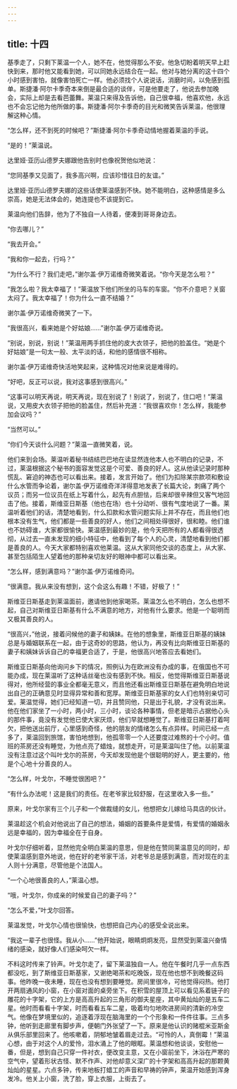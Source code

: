 ```yaml
---
---
---
```

title: 十四
---




基季走了，只剩下莱温一个人，她不在，他觉得那么不安。他急切盼着明天早上赶快到来，那时他又能看到她，可以同她永远结合在一起。他对与她分离的这十四个小时感到害怕，就像害怕死亡一样。他必须找个人说说话，消磨时间，以免感到孤单。斯捷潘·阿尔卡季奇本来倒是最合适的谈伴，可是他要走了，他说去参加晚会，实际上却是去看芭蕾舞。莱温只来得及告诉他，自己很幸福，他喜欢他，永远也不会忘记他为他所做的事。斯捷潘·阿尔卡季奇的目光和微笑告诉莱温，他很理解这种心情。

“怎么样，还不到死的时候吧？”斯捷潘·阿尔卡季奇动情地握着莱温的手说。

“是的！”莱温说。

达里娅·亚历山德罗夫娜跟他告别时也像祝贺他似地说：

“您同基季又见面了，我多高兴啊，应该珍惜往日的友谊。”

达里娅·亚历山德罗夫娜的这些话使莱温感到不快。她不能明白，这种感情是多么崇高，她是无法体会的，她连提也不该提到它。

莱温向他们告辞，他为了不独自一人待着，便凑到哥哥身边去。

“你去哪儿？”

“我去开会。”

“我和你一起去，行吗？”

“为什么不行？我们走吧，”谢尔盖·伊万诺维奇微笑着说。“你今天是怎么啦？”

“我怎么啦？我太幸福了！”莱温放下他们所坐的马车的车窗。“你不介意吧？关窗太闷了。我太幸福了！你为什么一直不结婚？”

谢尔盖·伊万诺维奇微笑了一下。

“我很高兴，看来她是个好姑娘……”谢尔盖·伊万诺维奇说。

“别说，别说，别说！”莱温用两手抓住他的皮大衣领子，把他的脸盖住。“她是个好姑娘”是一句太一般、太平淡的话，和他的感情很不相称。

谢尔盖·伊万诺维奇快活地笑起来，这种情况对他来说是难得的。

“好吧，反正可以说，我对这事感到很高兴。”

“这事可以明天再说，明天再说，现在别说了！别说了，别说了，住口吧！”莱温说，又用皮大衣领子把他的脸盖住，然后补充道：“我很喜欢你！怎么样，我能参加会议吗？”

“当然可以。”

“你们今天谈什么问题？”莱温一直微笑着，说。

他们来到会场。莱温听着秘书结结巴巴地在读显然连他本人也不明白的记录，不过，莱温根据这个秘书的面容发觉这是个可爱、善良的好人。这从他读记录时那种慌乱、窘迫的神态也可以看出来。接着，发言开始了。他们为扣除某宗款项和敷设什么水管而争论着，谢尔盖·伊万诺维奇洋洋得意地发表了长篇大论，刺痛了两个议员；而另一位议员在纸上写着什么，起先有点胆怯，后来却很辛辣但又客气地回击了他。接着，斯维亚日斯基（他也在场）也十分动听、很有气度地说了一番。莱温听着他们的话，清楚地看到，什么扣款和水管问题实际上并不存在，而且他们也根本没有生气，他们都是一些善良的好人，他们之间相处得很好，很和睦。他们谁也不妨碍谁，大家都很愉快。莱温感到最妙的是，他今天把所有的人都看得很透彻，从过去一直未发现的细小特征中，他看到了每个人的心灵，清楚地看到他们都是善良的人。今天大家都特别喜欢他莱温。这从大家同他交谈的态度上，从大家、甚至包括陌生人望着他的那种亲切友好的眼神中都可以看出来。

“怎么样，感到满意吗？”谢尔盖·伊万诺维奇问。

“很满意。我从来没有想到，这个会这么有趣！不错，好极了！”

斯维亚日斯基走到莱温面前，邀请他到他家喝茶。莱温怎么也不明白，怎么也想不起，自己对斯维亚日斯基有什么不满意的地方，对他有什么要求。他是一个聪明而又极其善良的人。

“很高兴，”他说，接着问候他的妻子和姨妹。在他的想象里，斯维亚日斯基的姨妹总是与婚姻联系在一起，由于这奇妙的思路，他认为，再没有比向斯维亚日斯基的妻子和姨妹诉诉自己的幸福更合适了，于是，他很高兴地答应去看她们。

斯维亚日斯基向他询问乡下的情况，照例认为在欧洲没有办成的事，在俄国也不可能办成，现在莱温听了这种话丝毫也没有感到不快。相反，他觉得斯维亚日斯基说得对，他所经营的事业全都毫无意义，而且他还看出斯维亚日斯基在避免明白地说出自己的正确意见时显得异常和善和宽厚。斯维亚日斯基家的女人们也特别亲切可爱。莱温觉得，她们已经知道一切，并且赞同他，只是出于礼貌，才没有说出来。他在他们家坐了一小时，两小时，三小时，谈论各种事情，但老是暗示占据他心头的那件事，竟没有发觉他已使大家厌烦，他们早就想睡觉了。斯维亚日斯基打着呵欠，把他送出前厅，心里感到奇怪，他的朋友的情绪怎么有点异样。时间已经一点多了，莱温回到旅馆，害怕地想到，他孤零零一个人还要度过难熬的十个小时。值班的茶房还没有睡觉，为他点亮了蜡烛，就想走开，可是莱温叫住了他。以前莱温没有注意过这个叫叶戈尔的茶房，今天却发现他是个很聪明的好人，更主要的，他是个心地十分善良的人。

“怎么样，叶戈尔，不睡觉很困吧？”

“有什么办法呢！这是我们的责任。在老爷家比较舒服，在这里收入多一些。”

原来，叶戈尔家有三个儿子和一个做裁缝的女儿，他想把女儿嫁给马具店的伙计。

莱温趁这个机会对他说出了自己的想法，婚姻的首要条件是爱情，有爱情的婚姻永远是幸福的，因为幸福全在于自身。

叶戈尔仔细听着，显然他完全明白莱温的意思，但是他在赞同莱温意见的同时，却使莱温感到意外地说，他在好的老爷家干活，对老爷总是感到满意，而对现在的主人则十分满意，尽管他是个法国人。

“一个心地很善良的人，”莱温心想。

“哦，叶戈尔，你成亲的时候爱自己的妻子吗？”

“怎么不爱，”叶戈尔回答。

莱温发觉，叶戈尔心情也很愉快，也想把自己内心的感受全说出来。

“我这一辈子也很怪。我从小……”他开始说，眼睛炯炯发亮，显然受到莱温兴奋情绪的感染，就好像人们感染呵欠一样。

不料这时传来了铃声。叶戈尔走了，留下莱温独自一人。他在午餐时几乎一点东西都没吃，到了斯维亚日斯基家，又谢绝喝茶和吃晚饭，现在他也想不到晚餐这码事。他昨晚一夜未睡，现在也没有想到要睡觉。房间里很冷，可他觉得闷热。他打开两扇通风的小窗，在小窗对面的桌旁坐下。在积雪的屋顶上可以看见系着链子的雕花的十字架，它的上方是高高升起的三角形的御夫星座，其中黄灿灿的是五车二星。他时而看看十字架，时而看看五车二星，吸着均匀地吹进房间的清新的冷空气。他像在梦境里似的，追逐着浮现在脑海里的一个个形象和一件件往事。三点多钟，他听到走廊里有脚步声，便朝门外张望了一下。原来是他认识的赌棍米亚斯金从俱乐部里回来了。他咳嗽着，阴郁地皱着眉走过去。“可怜的人，真倒霉！”莱温心想，由于对这个人的爱怜，泪水涌上了他的眼眶。莱温想和他谈谈，安慰他一番，但是，想到自己只穿一件衬衣，便改变主意，又在小窗前坐下，沐浴在严寒的空气中，望着形状古怪、默不作声、对他却意义深广的十字架和高高升起的那颗黄灿灿的星星。六点多钟，传来地板打蜡工的声音和早祷的钟声，莱温开始感到浑身发冷。他关上小窗，洗了脸，穿上衣服，上街去了。
